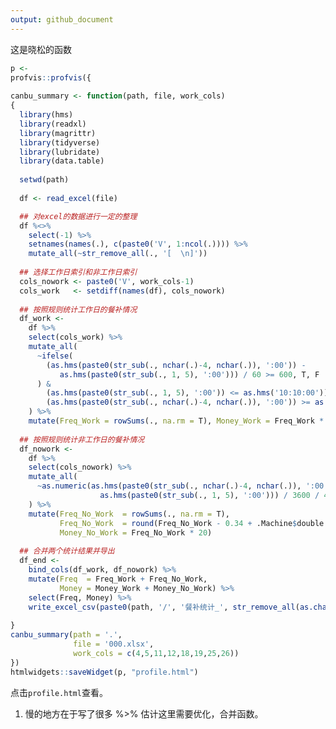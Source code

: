```yaml
---
output: github_document
---
```



这是晓松的函数

```r
p <- 
profvis::profvis({
  
canbu_summary <- function(path, file, work_cols) 
{
  library(hms)
  library(readxl)
  library(magrittr)
  library(tidyverse)
  library(lubridate)
  library(data.table)
  
  setwd(path)
  
  df <- read_excel(file)

  ## 对excel的数据进行一定的整理
  df %<>% 
    select(-1) %>% 
    setnames(names(.), c(paste0('V', 1:ncol(.)))) %>%
    mutate_all(~str_remove_all(., '[  \n]'))
  
  ## 选择工作日索引和非工作日索引
  cols_nowork <- paste0('V', work_cols-1)
  cols_work   <- setdiff(names(df), cols_nowork)
  
  ## 按照规则统计工作日的餐补情况
  df_work <- 
    df %>%
    select(cols_work) %>%
    mutate_all(
      ~ifelse(
        (as.hms(paste0(str_sub(., nchar(.)-4, nchar(.)), ':00')) -
           as.hms(paste0(str_sub(., 1, 5), ':00'))) / 60 >= 600, T, F
      ) & 
        (as.hms(paste0(str_sub(., 1, 5), ':00')) <= as.hms('10:10:00')) &
        (as.hms(paste0(str_sub(., nchar(.)-4, nchar(.)), ':00')) >= as.hms('20:00:00'))
    ) %>% 
    mutate(Freq_Work = rowSums(., na.rm = T), Money_Work = Freq_Work * 20)
  
  ## 按照规则统计非工作日的餐补情况
  df_nowork <-
    df %>%
    select(cols_nowork) %>%
    mutate_all(
      ~as.numeric(as.hms(paste0(str_sub(., nchar(.)-4, nchar(.)), ':00')) -
                    as.hms(paste0(str_sub(., 1, 5), ':00'))) / 3600 / 4
    ) %>% 
    mutate(Freq_No_Work  = rowSums(., na.rm = T),
           Freq_No_Work  = round(Freq_No_Work - 0.34 + .Machine$double.eps*1.1),
           Money_No_Work = Freq_No_Work * 20)
  
  ## 合并两个统计结果并导出
  df_end <- 
    bind_cols(df_work, df_nowork) %>%
    mutate(Freq  = Freq_Work + Freq_No_Work,
           Money = Money_Work + Money_No_Work) %>%
    select(Freq, Money) %>%
    write_excel_csv(paste0(path, '/', '餐补统计_', str_remove_all(as.character(today()), '-'), ".csv"))
  
}
canbu_summary(path = '.', 
              file = '000.xlsx', 
              work_cols = c(4,5,11,12,18,19,25,26))
})
htmlwidgets::saveWidget(p, "profile.html")
```

点击`profile.html`查看。

1. 慢的地方在于写了很多 %>% 估计这里需要优化，合并函数。
